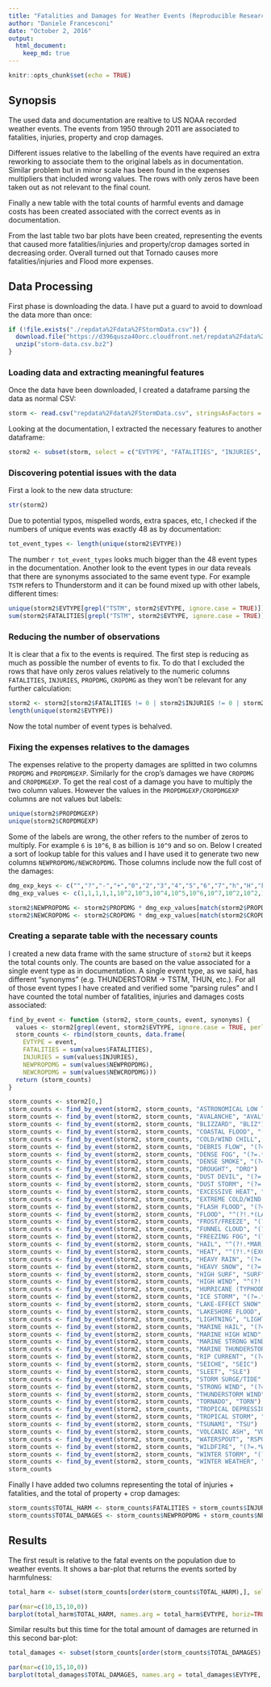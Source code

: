 ```yaml
---
title: "Fatalities and Damages for Weather Events (Reproducible Research: Peer Assignment 2)"
author: "Daniele Francesconi"
date: "October 2, 2016"
output: 
  html_document:
    keep_md: true
---
```


```r
knitr::opts_chunk$set(echo = TRUE)
```

## Synopsis

The used data and documentation are realtive to US NOAA recorded weather events. The events from 1950 through 2011 are associated to fatalities, injuries, property and crop damages.

Different issues relative to the labelling of the events have required an extra reworking to associate them to the original labels as in documentation. Similar problem but in minor scale has been found in the expenses multipliers that included wrong values. The rows with only zeros have been taken out as not relevant to the final count.

Finally a new table with the total counts of harmful events and damage costs has been created associated with the correct events as in documentation.

From the last table two bar plots have been created, representing the events that caused more fatalities/injuries and property/crop damages sorted in decreasing order. Overall turned out that Tornado causes more fatalities/injuries and Flood more expenses.

## Data Processing

First phase is downloading the data. I have put a guard to avoid to download the data more than once:

```r
if (!file.exists("./repdata%2Fdata%2FStormData.csv")) {
  download.file("https://d396qusza40orc.cloudfront.net/repdata%2Fdata%2FStormData.csv.bz2")
  unzip("storm-data.csv.bz2")
}
```

### Loading data and extracting meaningful features

Once the data have been downloaded, I created a dataframe parsing the data as normal CSV:

```r
storm <- read.csv("repdata%2Fdata%2FStormData.csv", stringsAsFactors = FALSE)
```

Looking at the documentation, I extracted the necessary features to another dataframe:

```r
storm2 <- subset(storm, select = c("EVTYPE", "FATALITIES", "INJURIES", "PROPDMG", "PROPDMGEXP", "CROPDMG", "CROPDMGEXP"))
```

### Discovering potential issues with the data

First a look to the new data structure:

```r
str(storm2)
```

Due to potential typos, mispelled words, extra spaces, etc, I checked if the numbers of unique events was exactly 48 as by documentation:

```r
tot_event_types <- length(unique(storm2$EVTYPE))
```

The number `r tot_event_types` looks much bigger than the 48 event types in the documentation. Another look to the event types in our data reveals that there are synonyms associated to the same event type. For example `TSTM` refers to Thunderstorm and it can be found mixed up with other labels, different times:

```r
unique(storm2$EVTYPE[grepl("TSTM", storm2$EVTYPE, ignore.case = TRUE)])
sum(storm2$FATALITIES[grepl("TSTM", storm2$EVTYPE, ignore.case = TRUE)])
```

### Reducing the number of observations

It is clear that a fix to the events is required.
The first step is reducing as much as possible the number of events to fix. To do that I excluded the rows that have only zeros values relatively to the numeric columns `FATALITIES`, `INJURIES`, `PROPDMG`, `CROPDMG` as they won't be relevant for any further calculation:

```r
storm2 <- storm2[storm2$FATALITIES != 0 | storm2$INJURIES != 0 | storm2$PROPDMG != 0 | storm2$CROPDMG != 0,]
length(unique(storm2$EVTYPE))
```

Now the total number of event types is behalved.

### Fixing the expenses relatives to the damages

The expenses relative to the property damages are splitted in two columns `PROPDMG` and `PROPDMGEXP`. Similarly for the crop's damages we have `CROPDMG` and `CROPDMGEXP`. To get the real cost of a damage you have to multiply the two column values. However the values in the `PROPDMGEXP/CROPDMGEXP` columns are not values but labels:

```r
unique(storm2$PROPDMGEXP)
unique(storm2$CROPDMGEXP)
```

Some of the labels are wrong, the other refers to the number of zeros to multiply. For example `6` is `10^6`, `B` as billion is `10^9` and so on. Below I created a sort of lookup table for this values and I have used it to generate two new columns `NEWPROPDMG/NEWCROPDMG`. Those columns include now the full cost of the damages:

```r
dmg_exp_keys <- c("","?","-","+","0","2","3","4","5","6","7","h","H","k","K","m","M","B")
dmg_exp_values <- c(1,1,1,1,1,10^2,10^3,10^4,10^5,10^6,10^7,10^2,10^2,10^3,10^3,10^6,10^6,10^9)

storm2$NEWPROPDMG <- storm2$PROPDMG * dmg_exp_values[match(storm2$PROPDMGEXP,dmg_exp_keys)]
storm2$NEWCROPDMG <- storm2$CROPDMG * dmg_exp_values[match(storm2$CROPDMGEXP,dmg_exp_keys)]
```

### Creating a separate table with the necessary counts

I created a new data frame with the same structure of `storm2` but it keeps the total counts only. The counts are based on the value associated for a single event type as in documentation. A single event type, as we said, has different "synonyms" (e.g. THUNDERSTORM -> TSTM, THUN, etc.). For all of those event types I have created and verified some "parsing rules" and I have counted the total number of fatalities, injuries and damages costs associated:

```r
find_by_event <- function (storm2, storm_counts, event, synonyms) { 
  values <- storm2[grepl(event, storm2$EVTYPE, ignore.case = TRUE, perl = TRUE),]
  storm_counts <- rbind(storm_counts, data.frame(
    EVTYPE = event, 
    FATALITIES = sum(values$FATALITIES), 
    INJURIES = sum(values$INJURIES), 
    NEWPROPDMG = sum(values$NEWPROPDMG), 
    NEWCROPDMG = sum(values$NEWCROPDMG)))
  return (storm_counts)
}

storm_counts <- storm2[0,]
storm_counts <- find_by_event(storm2, storm_counts, "ASTRONOMICAL LOW TIDE", "ASTRONOMICAL LOW TIDE")
storm_counts <- find_by_event(storm2, storm_counts, "AVALANCHE", "AVAL")
storm_counts <- find_by_event(storm2, storm_counts, "BLIZZARD", "BLIZ")
storm_counts <- find_by_event(storm2, storm_counts, "COASTAL FLOOD", "(?=.*(COAS|CST))(?=.*FLO)")
storm_counts <- find_by_event(storm2, storm_counts, "COLD/WIND CHILL", "^(?!.*EXTR)(?=.*(COLD|WIND))(?=.*CHILL)")
storm_counts <- find_by_event(storm2, storm_counts, "DEBRIS FLOW", "(?=.*DEB)(?=.*FL)")
storm_counts <- find_by_event(storm2, storm_counts, "DENSE FOG", "(?=.*DEN)(?=.*FO)")
storm_counts <- find_by_event(storm2, storm_counts, "DENSE SMOKE", "(?=.*DEN)(?=.*SM)")
storm_counts <- find_by_event(storm2, storm_counts, "DROUGHT", "DRO")
storm_counts <- find_by_event(storm2, storm_counts, "DUST DEVIL", "(?=.*DUS)(?=.*DE)")
storm_counts <- find_by_event(storm2, storm_counts, "DUST STORM", "(?=.*DUS)(?=.*STO)")
storm_counts <- find_by_event(storm2, storm_counts, "EXCESSIVE HEAT", "(?=.*(EXC|EXT|REC))(?=.*HEAT)")
storm_counts <- find_by_event(storm2, storm_counts, "EXTREME COLD/WIND CHILL", "^(?=.*EXTR)(?=.*(COLD|WIND))(?=.*CHILL)")
storm_counts <- find_by_event(storm2, storm_counts, "FLASH FLOOD", "(?=.*FLA)(?=.*FLO)")
storm_counts <- find_by_event(storm2, storm_counts, "FLOOD", "^(?!.*(LAK|COAS|CST|FLA))(?=.*FLO)")
storm_counts <- find_by_event(storm2, storm_counts, "FROST/FREEZE", "(?=.*FRO)(?=.*FRE)")
storm_counts <- find_by_event(storm2, storm_counts, "FUNNEL CLOUD", "(?=.*FU)(?=.*CL)")
storm_counts <- find_by_event(storm2, storm_counts, "FREEZING FOG", "(?=.*FRE)(?=.*FO)")
storm_counts <- find_by_event(storm2, storm_counts, "HAIL", "^(?!.*MAR)(?=.*HAI)")
storm_counts <- find_by_event(storm2, storm_counts, "HEAT", "^(?!.*(EXC|EXT|REC))(?=.*HEAT)")
storm_counts <- find_by_event(storm2, storm_counts, "HEAVY RAIN", "(?=.*(HEAVY|HVY|GUSTY|STORM|FALL))(?=.*RAIN)")
storm_counts <- find_by_event(storm2, storm_counts, "HEAVY SNOW", "(?=.*(HEAVY|SQUALL|RECORD|EXCESSIVE|STORM|THUNDER))(?=.*SNOW)")
storm_counts <- find_by_event(storm2, storm_counts, "HIGH SURF", "SURF")
storm_counts <- find_by_event(storm2, storm_counts, "HIGH WIND", "^(?!.*MAR)(?=.*HIG)(?=.*WIND)")
storm_counts <- find_by_event(storm2, storm_counts, "HURRICANE (TYPHOON)", "HUR|TYP")
storm_counts <- find_by_event(storm2, storm_counts, "ICE STORM", "(?=.*ICE)(?=.*STO)")
storm_counts <- find_by_event(storm2, storm_counts, "LAKE-EFFECT SNOW", "(?=.*LAK)(?=.*SNO)")
storm_counts <- find_by_event(storm2, storm_counts, "LAKESHORE FLOOD", "(?=.*LAK)(?=.*FLO)")
storm_counts <- find_by_event(storm2, storm_counts, "LIGHTNING", "LIGHTN")
storm_counts <- find_by_event(storm2, storm_counts, "MARINE HAIL", "(?=.*MAR)(?=.*HAI)")
storm_counts <- find_by_event(storm2, storm_counts, "MARINE HIGH WIND", "(?=.*MAR)(?=.*HIG)(?=.*WIN)")
storm_counts <- find_by_event(storm2, storm_counts, "MARINE STRONG WIND", "(?=.*MAR)(?=.*STR)(?=.*WIN)")
storm_counts <- find_by_event(storm2, storm_counts, "MARINE THUNDERSTORM WIND", "(?=.*MAR)(?=.*(TSTM|THUN))(?=.*WIN)")
storm_counts <- find_by_event(storm2, storm_counts, "RIP CURRENT", "(?=.*RIP)(?=.*CUR)")
storm_counts <- find_by_event(storm2, storm_counts, "SEICHE", "SEIC")
storm_counts <- find_by_event(storm2, storm_counts, "SLEET", "SLE")
storm_counts <- find_by_event(storm2, storm_counts, "STORM SURGE/TIDE", "(?=.*STO)(?=.*(SUR|TID))")
storm_counts <- find_by_event(storm2, storm_counts, "STRONG WIND", "(?=.*STRON)(?=.*WIN)")
storm_counts <- find_by_event(storm2, storm_counts, "THUNDERSTORM WIND", "^(?!.*MAR)(?=.*(TSTM|THUN))(?=.*WIN)")
storm_counts <- find_by_event(storm2, storm_counts, "TORNADO", "TORN")
storm_counts <- find_by_event(storm2, storm_counts, "TROPICAL DEPRESSION", "(?=.*TROP)(?=.*DEP)")
storm_counts <- find_by_event(storm2, storm_counts, "TROPICAL STORM", "(?=.*TROP)(?=.*STO)")
storm_counts <- find_by_event(storm2, storm_counts, "TSUNAMI", "TSU")
storm_counts <- find_by_event(storm2, storm_counts, "VOLCANIC ASH", "VOLC")
storm_counts <- find_by_event(storm2, storm_counts, "WATERSPOUT", "RSPOU")
storm_counts <- find_by_event(storm2, storm_counts, "WILDFIRE", "(?=.*WIL)(?=.*FIR)")
storm_counts <- find_by_event(storm2, storm_counts, "WINTER STORM", "(?=.*WINT)(?=.*STO)")
storm_counts <- find_by_event(storm2, storm_counts, "WINTER WEATHER", "(?=.*WIN)(?=.*WEA)")
storm_counts
```

Finally I have added two columns representing the total of injuries + fatalities, and the total of property + crop damages:

```r
storm_counts$TOTAL_HARM <- storm_counts$FATALITIES + storm_counts$INJURIES
storm_counts$TOTAL_DAMAGES <- storm_counts$NEWPROPDMG + storm_counts$NEWCROPDMG
```

## Results

The first result is relative to the fatal events on the population due to weather events. It shows a bar-plot that returns the events sorted by harmfulness:

```r
total_harm <- subset(storm_counts[order(storm_counts$TOTAL_HARM),], select = c("EVTYPE", "TOTAL_HARM"))

par(mar=c(10,15,10,0))
barplot(total_harm$TOTAL_HARM, names.arg = total_harm$EVTYPE, horiz=TRUE, las = 2, cex.names = 0.7, main = "Fatalities and Injuries for Weather Events")
```

Similar results but this time for the total amount of damages are returned in this second bar-plot:

```r
total_damages <- subset(storm_counts[order(storm_counts$TOTAL_DAMAGES),], select = c("EVTYPE", "TOTAL_DAMAGES"))

par(mar=c(10,15,10,0))
barplot(total_damages$TOTAL_DAMAGES, names.arg = total_damages$EVTYPE, horiz=TRUE, las = 2, cex.names = 0.7, main = "Property and Crop Damage Expenses for Weather Events")
```